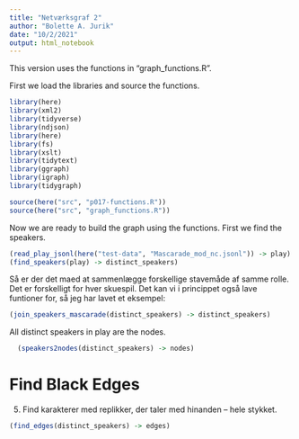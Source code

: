 ```yaml
---
title: "Netværksgraf 2"
author: "Bolette A. Jurik"
date: "10/2/2021"
output: html_notebook
---
```


This version uses the functions in "graph_functions.R".

First we load the libraries and source the functions.
```r
library(here)
library(xml2)
library(tidyverse)
library(ndjson)
library(here)
library(fs)
library(xslt)
library(tidytext)
library(ggraph)
library(igraph)
library(tidygraph)

source(here("src", "p017-functions.R"))
source(here("src", "graph_functions.R"))
```
Now we are ready to build the graph using the functions.
First we find the speakers.
```r
(read_play_jsonl(here("test-data", "Mascarade_mod_nc.jsonl")) -> play)
(find_speakers(play) -> distinct_speakers)
```
Så er der det maed at sammenlægge forskellige stavemåde af samme rolle.
Det er forskelligt for hver skuespil. Det kan vi i princippet også lave funtioner for, så jeg har lavet et eksempel:
```r
(join_speakers_mascarade(distinct_speakers) -> distinct_speakers)
```
All distinct speakers in play are the nodes.
```r
  (speakers2nodes(distinct_speakers) -> nodes)
```
# Find Black Edges
5. Find karakterer med replikker, der taler med hinanden – hele stykket.
```r
(find_edges(distinct_speakers) -> edges)
```

